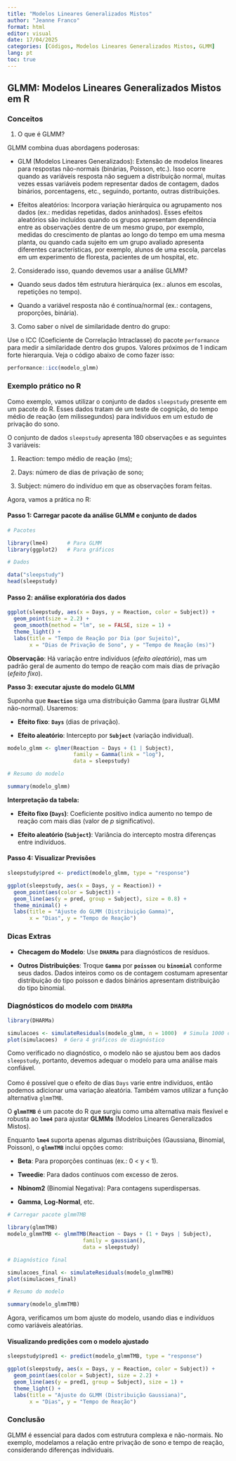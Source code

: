 ---
title: "Modelos Lineares Generalizados Mistos"
author: "Jeanne Franco"
format: html
editor: visual
date: 17/04/2025
categories: [Códigos, Modelos Lineares Generalizados Mistos, GLMM]
lang: pt
toc: true
---

## GLMM: Modelos Lineares Generalizados Mistos em R

### Conceitos

1.  O que é GLMM?

GLMM combina duas abordagens poderosas:

-   GLM (Modelos Lineares Generalizados): Extensão de modelos lineares para respostas não-normais (binárias, Poisson, etc.). Isso ocorre quando as variáveis resposta não seguem a distribuição normal, muitas vezes essas variáveis podem representar dados de contagem, dados binários, porcentagens, etc., seguindo, portanto, outras distribuições.

-   Efeitos aleatórios: Incorpora variação hierárquica ou agrupamento nos dados (ex.: medidas repetidas, dados aninhados). Esses efeitos aleatórios são incluídos quando os grupos apresentam dependência entre as observações dentre de um mesmo grupo, por exemplo, medidas do crescimento de plantas ao longo do tempo em uma mesma planta, ou quando cada sujeito em um grupo avaliado apresenta diferentes características, por exemplo, alunos de uma escola, parcelas em um experimento de floresta, pacientes de um hospital, etc.

2.  Considerado isso, quando devemos usar a análise GLMM?

-   Quando seus dados têm estrutura hierárquica (ex.: alunos em escolas, repetições no tempo).

-   Quando a variável resposta não é contínua/normal (ex.: contagens, proporções, binária).

3.  Como saber o nível de similaridade dentro do grupo:

Use o ICC (Coeficiente de Correlação Intraclasse) do pacote `performance` para medir a similaridade dentro dos grupos. Valores próximos de 1 indicam forte hierarquia. Veja o código abaixo de como fazer isso:

``` r
performance::icc(modelo_glmm)
```

### Exemplo prático no R

Como exemplo, vamos utilizar o conjunto de dados `sleepstudy` presente em um pacote do R. Esses dados tratam de um teste de cognição, do tempo médio de reação (em milissegundos) para indivíduos em um estudo de privação do sono.

O conjunto de dados `sleepstudy` apresenta 180 observações e as seguintes 3 variáveis:

1.  Reaction: tempo médio de reação (ms);

2.  Days: número de dias de privação de sono;

3.  Subject: número do indivíduo em que as observações foram feitas.

Agora, vamos a prática no R:

#### **Passo 1: Carregar pacote da análise GLMM e conjunto de dados**

```{r, message=FALSE, warning=FALSE}
# Pacotes

library(lme4)      # Para GLMM
library(ggplot2)   # Para gráficos

# Dados

data("sleepstudy")
head(sleepstudy)
```

#### **Passo 2: análise exploratória dos dados**

```{r, message=FALSE, warning=FALSE}
ggplot(sleepstudy, aes(x = Days, y = Reaction, color = Subject)) +
  geom_point(size = 2.2) +
  geom_smooth(method = "lm", se = FALSE, size = 1) +
  theme_light() +
  labs(title = "Tempo de Reação por Dia (por Sujeito)",
       x = "Dias de Privação de Sono", y = "Tempo de Reação (ms)")
```

**Observação**: Há variação entre indivíduos (*efeito aleatório*), mas um padrão geral de aumento do tempo de reação com mais dias de privação (*efeito fixo*).

**Passo 3: executar ajuste do modelo GLMM**

Suponha que **`Reaction`** siga uma distribuição Gamma (para ilustrar GLMM não-normal). Usaremos:

-   **Efeito fixo**: **`Days`** (dias de privação).

-   **Efeito aleatório**: Intercepto por **`Subject`** (variação individual).

```{r, message=FALSE, warning=FALSE}
modelo_glmm <- glmer(Reaction ~ Days + (1 | Subject),
                     family = Gamma(link = "log"),
                     data = sleepstudy)

# Resumo do modelo

summary(modelo_glmm)
```

**Interpretação da tabela:**

-   **Efeito fixo (`Days`)**: Coeficiente positivo indica aumento no tempo de reação com mais dias (valor de *p* significativo).

-   **Efeito aleatório (`Subject`)**: Variância do intercepto mostra diferenças entre indivíduos.

#### **Passo 4: Visualizar Previsões**

```{r, message=FALSE, warning=FALSE}
sleepstudy$pred <- predict(modelo_glmm, type = "response")

ggplot(sleepstudy, aes(x = Days, y = Reaction)) +
  geom_point(aes(color = Subject)) +
  geom_line(aes(y = pred, group = Subject), size = 0.8) +
  theme_minimal() +
  labs(title = "Ajuste do GLMM (Distribuição Gamma)",
       x = "Dias", y = "Tempo de Reação") 
```

### **Dicas Extras**

-   **Checagem do Modelo**: Use **`DHARMa`** para diagnósticos de resíduos.

-   **Outros Distribuições**: Troque **`Gamma`** por **`poisson`** ou **`binomial`** conforme seus dados. Dados inteiros como os de contagem costumam apresentar distribuição do tipo poisson e dados binários apresentam distribuição do tipo binomial.

### Diagnósticos do modelo com `DHARMa`

```{r, message=FALSE, warning=FALSE}
library(DHARMa)

simulacoes <- simulateResiduals(modelo_glmm, n = 1000)  # Simula 1000 conjuntos de dados
plot(simulacoes)  # Gera 4 gráficos de diagnóstico
```

Como verificado no diagnóstico, o modelo não se ajustou bem aos dados `sleepstudy`, portanto, devemos adequar o modelo para uma análise mais confiável.\
\
Como é possível que o efeito de dias `Days` varie entre indivíduos, então podemos adicionar uma variação aleatória. Também vamos utilizar a função alternativa `glmmTMB`.

O **`glmmTMB`** é um pacote do R que surgiu como uma alternativa mais flexível e robusta ao **`lme4`** para ajustar **GLMMs** (Modelos Lineares Generalizados Mistos).

Enquanto **`lme4`** suporta apenas algumas distribuições (Gaussiana, Binomial, Poisson), o **`glmmTMB`** inclui opções como:

-   **Beta**: Para proporções contínuas (ex.: 0 \< y \< 1).

-   **Tweedie**: Para dados contínuos com excesso de zeros.

-   **Nbinom2** (Binomial Negativa): Para contagens superdispersas.

-   **Gamma**, **Log-Normal**, etc.

```{r, message=FALSE, warning=FALSE}

# Carregar pacote glmmTMB

library(glmmTMB)
modelo_glmmTMB <- glmmTMB(Reaction ~ Days + (1 + Days | Subject), 
                        family = gaussian(), 
                        data = sleepstudy)

# Diagnóstico final

simulacoes_final <- simulateResiduals(modelo_glmmTMB)
plot(simulacoes_final)

# Resumo do modelo

summary(modelo_glmmTMB)
```

Agora, verificamos um bom ajuste do modelo, usando dias e indivíduos como variáveis aleatórias.

#### **Visualizando predições com o modelo ajustado**

```{r, message=FALSE, warning=FALSE}

sleepstudy$pred1 <- predict(modelo_glmmTMB, type = "response")

ggplot(sleepstudy, aes(x = Days, y = Reaction, color = Subject)) +
  geom_point(aes(color = Subject), size = 2.2) +
  geom_line(aes(y = pred1, group = Subject), size = 1) +
  theme_light() +
  labs(title = "Ajuste do GLMM (Distribuição Gaussiana)",
       x = "Dias", y = "Tempo de Reação") 
```

### Conclusão

GLMM é essencial para dados com estrutura complexa e não-normais. No exemplo, modelamos a relação entre privação de sono e tempo de reação, considerando diferenças individuais.
